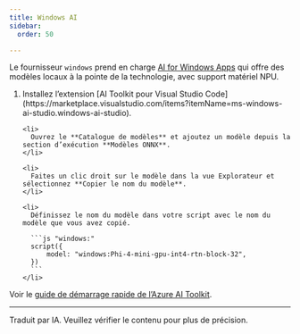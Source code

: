 ```yaml
---
title: Windows AI
sidebar:
  order: 50

---
```



Le fournisseur `windows` prend en charge [AI for Windows Apps](https://learn.microsoft.com/en-us/windows/ai/) qui offre des modèles locaux à la pointe de la technologie, avec support matériel NPU.

<Steps>
  <ol>
    <li>
      Installez l’extension [AI Toolkit pour Visual Studio Code](https://marketplace.visualstudio.com/items?itemName=ms-windows-ai-studio.windows-ai-studio).
    </li>

    <li>
      Ouvrez le **Catalogue de modèles** et ajoutez un modèle depuis la section d’exécution **Modèles ONNX**.
    </li>

    <li>
      Faites un clic droit sur le modèle dans la vue Explorateur et sélectionnez **Copier le nom du modèle**.
    </li>

    <li>
      Définissez le nom du modèle dans votre script avec le nom du modèle que vous avez copié.

      ```js "windows:"
      script({
          model: "windows:Phi-4-mini-gpu-int4-rtn-block-32",
      })
      ```
    </li>
  </ol>
</Steps>

Voir le [guide de démarrage rapide de l’Azure AI Toolkit](https://learn.microsoft.com/en-us/windows/ai/toolkit/toolkit-getting-started).

<hr />

Traduit par IA. Veuillez vérifier le contenu pour plus de précision.
